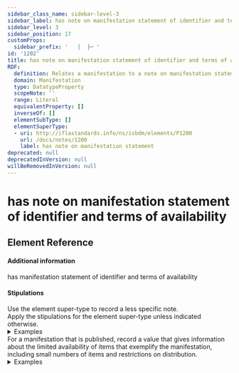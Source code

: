 ```yaml
---
sidebar_class_name: sidebar-level-3
sidebar_label: has note on manifestation statement of identifier and terms of availability
sidebar_level: 3
sidebar_position: 17
customProps:
  sidebar_prefix: '   │  ├─ '
id: '1202'
title: has note on manifestation statement of identifier and terms of availability
RDF:
  definition: Relates a manifestation to a note on manifestation statement that provides information about a statement of identifier and terms of availability that is transcribed from the manifestation.
  domain: Manifestation
  type: DatatypeProperty
  scopeNote: ''
  range: Literal
  equivalentProperty: []
  inverseOf: []
  elementSubType: []
  elementSuperType:
  - uri: http://iflastandards.info/ns/isbdm/elements/P1200
    url: /docs/notes/1200
    label: has note on manifestation statement
deprecated: null
deprecatedInVersion: null
willBeRemovedInVersion: null
---
```

# has note on manifestation statement of identifier and terms of availability

## Element Reference
<ElementReference frontMatter={frontMatter} />

#### Additional information

<SeeAlso><InLink href="/docs/statements/1034">has manifestation statement of identifier and terms of availability</InLink></SeeAlso>

#### Stipulations

<div className="stip">
  Use the element super-type to record a less specific note.
</div>

<div className="stip">
  Apply the stipulations for the element super-type unless indicated otherwise.
  
  <details>
  <summary>Examples</summary>
  
  | Property | Value |
  |:---------|:------|
  | has note on manifestation statement of identifier and terms of availability | "ISBN 978-0-340-16427-3 (corrected). — ISBN 978-0-340-16427-2 (invalid)." |
  </details>
</div>

<div className="stip">
  For a manifestation that is published, record a value that gives information about the limited availability of items that exemplify the manifestation, including small numbers of items and restrictions on distribution.
  
  <details>
  <summary>Examples</summary>
  
  | Property | Value |
  |:---------|:------|
  | has note on manifestation statement of identifier and terms of availability | "An edition of 75 copies, not for sale." |
  </details>
</div>
